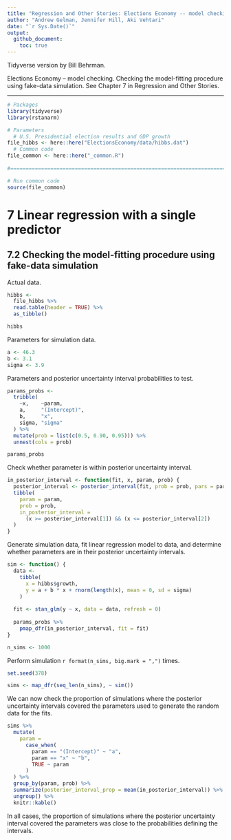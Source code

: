 ```yaml
---
title: "Regression and Other Stories: Elections Economy -- model checking"
author: "Andrew Gelman, Jennifer Hill, Aki Vehtari"
date: "`r Sys.Date()`"
output:
  github_document:
    toc: true
---
```

Tidyverse version by Bill Behrman.

Elections Economy -- model checking. Checking the model-fitting
procedure using fake-data simulation. See Chapter 7 in Regression
and Other Stories.

-------------

```r
# Packages
library(tidyverse)
library(rstanarm)

# Parameters
  # U.S. Presidential election results and GDP growth
file_hibbs <- here::here("ElectionsEconomy/data/hibbs.dat")
  # Common code
file_common <- here::here("_common.R")
  
#===============================================================================

# Run common code
source(file_common)
```

# 7 Linear regression with a single predictor

## 7.2 Checking the model-fitting procedure using fake-data simulation

Actual data.

```r
hibbs <- 
  file_hibbs %>% 
  read.table(header = TRUE) %>% 
  as_tibble()

hibbs
```

Parameters for simulation data.

```r
a <- 46.3
b <- 3.1
sigma <- 3.9
```

Parameters and posterior uncertainty interval probabilities to test.

```r
params_probs <- 
  tribble(
    ~x,    ~param,
    a,     "(Intercept)",
    b,     "x",
    sigma, "sigma"
  ) %>% 
  mutate(prob = list(c(0.5, 0.90, 0.95))) %>% 
  unnest(cols = prob)

params_probs
```

Check whether parameter is within posterior uncertainty interval.

```r
in_posterior_interval <- function(fit, x, param, prob) {
  posterior_interval <- posterior_interval(fit, prob = prob, pars = param)
  tibble(
    param = param,
    prob = prob,
    in_posterior_interval = 
      (x >= posterior_interval[1]) && (x <= posterior_interval[2])
  )
}
```

Generate simulation data, fit linear regression model to data, and determine whether parameters are in their posterior uncertainty intervals.

```r
sim <- function() {
  data <- 
    tibble(
      x = hibbs$growth,
      y = a + b * x + rnorm(length(x), mean = 0, sd = sigma)
    )
  
  fit <- stan_glm(y ~ x, data = data, refresh = 0)
  
  params_probs %>% 
    pmap_dfr(in_posterior_interval, fit = fit)
}
```

```r
n_sims <- 1000
```

Perform simulation `r format(n_sims, big.mark = ",")` times.

```r
set.seed(378)

sims <- map_dfr(seq_len(n_sims), ~ sim())
```

We can now check the proportion of simulations where the posterior uncertainty intervals covered the parameters used to generate the random data for the fits.

```r
sims %>% 
  mutate(
    param = 
      case_when(
        param == "(Intercept)" ~ "a",
        param == "x" ~ "b",
        TRUE ~ param
      )
  ) %>% 
  group_by(param, prob) %>% 
  summarize(posterior_interval_prop = mean(in_posterior_interval)) %>% 
  ungroup() %>% 
  knitr::kable()
```

In all cases, the proportion of simulations where the posterior uncertainty interval covered the parameters was close to the probabilities defining the intervals.

